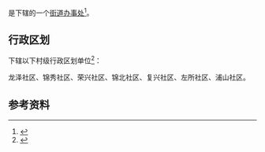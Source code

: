 {{中国乡级行政区|53/03/81/009/000}}

'''{{PAGENAMEBASE}}'''是{{PRC admin/fullname|53/03/81/009/000|3}}下辖的一个[[街道办事处|街道办事处]]<ref>{{PRC admin/ref sgc|{{PRC admin/parent|53/03/81/009/000}}}}</ref>。

== 行政区划 ==
{{PAGENAMEBASE}}下辖以下村级行政区划单位<ref>{{PRC admin/ref sgc|53/03/81/009/000}}</ref>：

龙泽社区、锦秀社区、荣兴社区、锦北社区、复兴社区、左所社区、浦山社区。

== 参考资料 ==
{{reflist}}

{{云南行政区划小作品}}
{{PRC admin/navcat|53/03/81/009/000}}